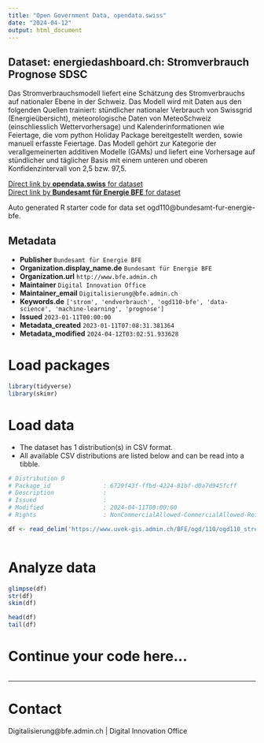 ```yaml
---
title: "Open Government Data, opendata.swiss"
date: "2024-04-12"
output: html_document
---
```


## Dataset: energiedashboard.ch: Stromverbrauch Prognose SDSC

Das Stromverbrauchsmodell liefert eine Schätzung des Stromverbrauchs auf nationaler Ebene in der Schweiz. Das Modell wird mit Daten aus den folgenden Quellen trainiert: stündlicher nationaler Verbrauch von Swissgrid (Energieübersicht), meteorologische Daten von MeteoSchweiz (einschliesslich Wettervorhersage) und Kalenderinformationen wie Feiertage, die vom python Holiday Package bereitgestellt werden, sowie manuell erfasste Feiertage. Das Modell gehört zur Kategorie der verallgemeinerten additiven Modelle (GAMs) und liefert eine Vorhersage auf stündlicher und täglicher Basis mit einem unteren und oberen Konfidenzintervall von 2,5 bzw. 97,5.

[Direct link by **opendata.swiss** for dataset](https://opendata.swiss/de/dataset/energiedashboard-ch-stromverbrauch-prognose-sdsc)<br>
[Direct link by **Bundesamt für Energie BFE** for dataset]()

Auto generated R starter code for data set ogd110@bundesamt-fur-energie-bfe.

## Metadata

- **Publisher** `Bundesamt für Energie BFE`
- **Organization.display_name.de** `Bundesamt für Energie BFE`
- **Organization.url** `http://www.bfe.admin.ch`
- **Maintainer** `Digital Innovation Office`
- **Maintainer_email** `Digitalisierung@bfe.admin.ch`
- **Keywords.de** `['strom', 'endverbrauch', 'ogd110-bfe', 'data-science', 'machine-learning', 'prognose']`
- **Issued** `2023-01-11T00:00:00`
- **Metadata_created** `2023-01-11T07:08:31.381364`
- **Metadata_modified** `2024-04-12T03:02:51.933628`


# Load packages

```r

library(tidyverse)
library(skimr)

```

# Load data

-   The dataset has 1 distribution(s) in CSV format.
-   All available CSV distributions are listed below and can be read into a tibble.

```r

# Distribution 0
# Package_id               : 6729f43f-ffbd-4224-81bf-d0a7d945fcff
# Description              : 
# Issued                   : 
# Modified                 : 2024-04-11T00:00:00
# Rights                   : NonCommercialAllowed-CommercialAllowed-ReferenceRequired

df <- read_delim('https://www.uvek-gis.admin.ch/BFE/ogd/110/ogd110_strom_verbrauch_prognose.csv')



```

# Analyze data

```r

glimpse(df)
str(df)
skim(df)

head(df)
tail(df)

```

# Continue your code here...

```r

```

------------------------------------------------------------------------

# Contact

Digitalisierung@bfe.admin.ch | Digital Innovation Office
